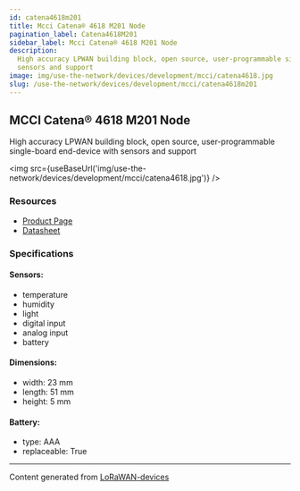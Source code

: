 ```yaml
---
id: catena4618m201
title: Mcci Catena® 4618 M201 Node
pagination_label: Catena4618M201
sidebar_label: Mcci Catena® 4618 M201 Node
description:
  High accuracy LPWAN building block, open source, user-programmable single-board end-device with
  sensors and support
image: img/use-the-network/devices/development/mcci/catena4618.jpg
slug: /use-the-network/devices/development/mcci/catena4618m201
---
```



## MCCI Catena® 4618 M201 Node

High accuracy LPWAN building block, open source, user-programmable single-board end-device with
sensors and support

<img src={useBaseUrl('img/use-the-network/devices/development/mcci/catena4618.jpg')} />

### Resources

- [Product Page](https://mcci.io/catena4618)
- [Datasheet](https://cdn.shopify.com/s/files/1/0873/5104/files/Catena4618-Datasheet.pdf?v=1610912841)

### Specifications

#### Sensors:

- temperature
- humidity
- light
- digital input
- analog input
- battery

#### Dimensions:

- width: 23 mm
- length: 51 mm
- height: 5 mm

#### Battery:

- type: AAA
- replaceable: True

---

Content generated from [LoRaWAN-devices](https://github.com/TheThingsNetwork/lorawan-devices)
